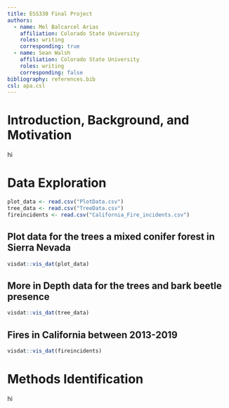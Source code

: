```yaml
---
title: ESS330 Final Project
authors:
  - name: Mel Balcarcel Arias
    affiliation: Colorado State University
    roles: writing
    corresponding: true
  - name: Sean Walsh
    affiliation: Colorado State University
    roles: writing
    corresponding: false
bibliography: references.bib
csl: apa.csl
---
```


# Introduction, Background, and Motivation
hi



# Data Exploration 
```r
plot_data <- read.csv("PlotData.csv")
tree_data <- read.csv("TreeData.csv")
fireincidents <- read.csv("California_Fire_incidents.csv")
```
## Plot data for the trees a mixed conifer forest in Sierra Nevada
```r
visdat::vis_dat(plot_data)
```
## More in Depth data for the trees and bark beetle presence
```r
visdat::vis_dat(tree_data)
```
## Fires in California between 2013-2019
```r
visdat::vis_dat(fireincidents)
```




# Methods Identification
hi








